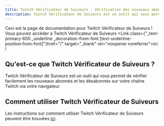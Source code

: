 ```yaml
---
title: Twitch Vérificateur de Suiveurs - Vérification des nouveaux abonnés et désabonnés
description: Twitch Vérificateur de Suiveurs est un outil qui vous permet de vérifier facilement les nouveaux abonnés et les désabonnés sur votre chaîne Twitch via votre navigateur.
---
```



Ceci est la page de documentation pour Twitch Vérificateur de Suiveurs !  
Vous pouvez accéder à Twitch Vérificateur de Suiveurs <Link class={"\_text-primary-600 \_underline \_decoration-from-font [text-underline-position:from-font]"}href="/" target="\_blank" rel="noopener noreferrer">ici</Link> !

## Qu'est-ce que Twitch Vérificateur de Suiveurs ?

Twitch Vérificateur de Suiveurs est un outil qui vous permet de vérifier facilement les nouveaux abonnés et les désabonnés sur votre chaîne Twitch via votre navigateur.

## Comment utiliser Twitch Vérificateur de Suiveurs

Les instructions sur comment utiliser Twitch Vérificateur de Suiveurs peuvent être trouvées [ici](../fr/how_to_use/).
